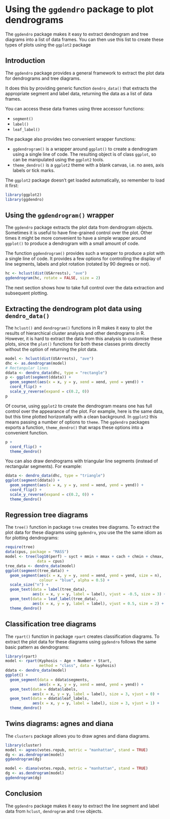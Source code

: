 % \VignetteEngine{knitr::knitr}
% \VignetteIndexEntry{Create Dendrograms and Tree Diagrams using 'ggplot2'}
% \VignettePackage{ggdendro}


# Using the `ggdendro` package to plot dendrograms

The `ggdendro` package makes it easy to extract dendrogram and tree diagrams into a list of data frames.  You can then use this list to create these types of plots using the `ggplot2` package

## Introduction

The `ggdendro` package provides a general framework to extract the plot data for dendrograms and tree diagrams.

It does this by providing generic function `dendro_data()` that extracts the appropriate segment and label data, returning the data as a list of data frames.  

You can access these data frames using three accessor functions:

- `segment()`
- `label()`
- `leaf_label()`

The package also provides two convenient wrapper functions:


- `ggdendrogram()` is a wrapper around `ggplot()` to create a dendrogram using a single line of code.  The resulting object is of class `ggplot`, so can be manipulated using the `ggplot2` tools.
- `theme_dendro()` is a `ggplot2` theme with a blank canvas, i.e. no axes, axis labels or tick marks.

The `ggplot2` package doesn't get loaded automatically, so remember to load it first: 

```r
library(ggplot2)
library(ggdendro)
```

## Using the `ggdendrogram()` wrapper

The `ggdendro` package extracts the plot data from dendrogram objects.  Sometimes it is useful to have fine-grained control over the plot.  Other times it might be more convenient to have a simple wrapper around `ggplot()` to produce a dendrogram with a small amount of code.

The function `ggdendrogram()` provides such a wrapper to produce a plot with a single line of code.  It provides a few options for controlling the display of line segments, labels and plot rotation (rotated by 90 degrees or not).  

```r
hc <- hclust(dist(USArrests), "ave")
ggdendrogram(hc, rotate = FALSE, size = 2)
```


The next section shows how to take full control over the data extraction and subsequent plotting.

## Extracting the dendrogram plot data using `dendro_data()`

The `hclust()` and `dendrogram()` functions in R makes it easy to plot the results of hierarchical cluster analysis and other dendrograms in R.  However, it is hard to extract the data from this analysis to customise these plots, since the `plot()` functions for both these classes prints directly without the option of returning the plot data.  

```r
model <- hclust(dist(USArrests), "ave")
dhc <- as.dendrogram(model)
# Rectangular lines
ddata <- dendro_data(dhc, type = "rectangle")
p <- ggplot(segment(ddata)) + 
  geom_segment(aes(x = x, y = y, xend = xend, yend = yend)) + 
  coord_flip() + 
  scale_y_reverse(expand = c(0.2, 0))
p
```



Of course, using `ggplot2` to create the dendrogram means one has full control over the appearance of the plot.  For example, here is the same data, but this time plotted horizontally with a clean background.  In `ggplot2` this means
passing a number of options to `theme`.  The `ggdendro` packages exports a function, `theme_dendro()` that wraps these options into a convenient function.

```r
p + 
  coord_flip() + 
  theme_dendro()
```


You can also draw dendrograms with triangular line segments (instead of rectangular segments).  For example:

```r
ddata <- dendro_data(dhc, type = "triangle")
ggplot(segment(ddata)) + 
  geom_segment(aes(x = x, y = y, xend = xend, yend = yend)) + 
  coord_flip() + 
  scale_y_reverse(expand = c(0.2, 0)) +
  theme_dendro()
```



## Regression tree diagrams

The `tree()` function in package `tree` creates tree diagrams.  To extract the plot data for these diagrams using `ggdendro`, you use the the same idiom as for plotting dendrograms: 

```r
require(tree)
data(cpus, package = "MASS")
model <- tree(log10(perf) ~ syct + mmin + mmax + cach + chmin + chmax, 
              data = cpus)
tree_data <- dendro_data(model)
ggplot(segment(tree_data)) +
  geom_segment(aes(x = x, y = y, xend = xend, yend = yend, size = n), 
               colour = "blue", alpha = 0.5) +
  scale_size("n") +
  geom_text(data = label(tree_data), 
            aes(x = x, y = y, label = label), vjust = -0.5, size = 3) +
  geom_text(data = leaf_label(tree_data), 
            aes(x = x, y = y, label = label), vjust = 0.5, size = 2) +
  theme_dendro()

```



## Classification tree diagrams

The `rpart()` function in package `rpart` creates classification diagrams.  To extract the plot data for these diagrams using `ggdendro` follows the same basic pattern as dendrograms: 

```r
library(rpart)
model <- rpart(Kyphosis ~ Age + Number + Start, 
               method = "class", data = kyphosis)
ddata <- dendro_data(model)
ggplot() + 
  geom_segment(data = ddata$segments, 
               aes(x = x, y = y, xend = xend, yend = yend)) + 
  geom_text(data = ddata$labels, 
            aes(x = x, y = y, label = label), size = 3, vjust = 0) +
  geom_text(data = ddata$leaf_labels, 
            aes(x = x, y = y, label = label), size = 3, vjust = 1) +
  theme_dendro()
```


## Twins diagrams: agnes and diana

The `clusters` package allows you to draw agnes and diana diagrams.

```r
library(cluster)
model <- agnes(votes.repub, metric = "manhattan", stand = TRUE)
dg <- as.dendrogram(model)
ggdendrogram(dg)

model <- diana(votes.repub, metric = "manhattan", stand = TRUE)
dg <- as.dendrogram(model)
ggdendrogram(dg)

```


## Conclusion

The `ggdendro` package makes it easy to extract the line segment and label data from `hclust`, `dendrogram` and `tree` objects.




